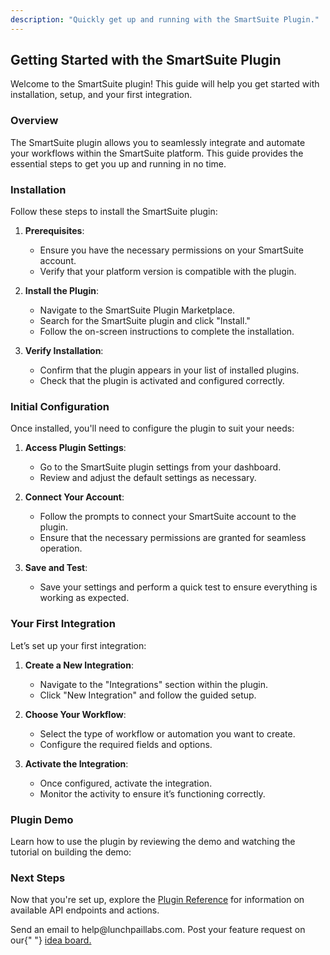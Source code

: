 ```yaml
---
description: "Quickly get up and running with the SmartSuite Plugin."
---
```


## Getting Started with the SmartSuite Plugin

Welcome to the SmartSuite plugin! This guide will help you get started with installation, setup, and your first integration.

### Overview

The SmartSuite plugin allows you to seamlessly integrate and automate your workflows within the SmartSuite platform. This guide provides the essential steps to get you up and running in no time.

### Installation

Follow these steps to install the SmartSuite plugin:

1. **Prerequisites**:

   - Ensure you have the necessary permissions on your SmartSuite account.
   - Verify that your platform version is compatible with the plugin.

2. **Install the Plugin**:

   - Navigate to the SmartSuite Plugin Marketplace.
   - Search for the SmartSuite plugin and click "Install."
   - Follow the on-screen instructions to complete the installation.

3. **Verify Installation**:
   - Confirm that the plugin appears in your list of installed plugins.
   - Check that the plugin is activated and configured correctly.

### Initial Configuration

Once installed, you'll need to configure the plugin to suit your needs:

1. **Access Plugin Settings**:

   - Go to the SmartSuite plugin settings from your dashboard.
   - Review and adjust the default settings as necessary.

2. **Connect Your Account**:

   - Follow the prompts to connect your SmartSuite account to the plugin.
   - Ensure that the necessary permissions are granted for seamless operation.

3. **Save and Test**:
   - Save your settings and perform a quick test to ensure everything is working as expected.

### Your First Integration

Let’s set up your first integration:

1. **Create a New Integration**:

   - Navigate to the "Integrations" section within the plugin.
   - Click "New Integration" and follow the guided setup.

2. **Choose Your Workflow**:

   - Select the type of workflow or automation you want to create.
   - Configure the required fields and options.

3. **Activate the Integration**:
   - Once configured, activate the integration.
   - Monitor the activity to ensure it’s functioning correctly.

### Plugin Demo

Learn how to use the plugin by reviewing the demo and watching the tutorial on building the demo:

### Next Steps

Now that you're set up, explore the [Plugin Reference](/bubble/smartsuite/plugin-reference) for information on available API endpoints and actions.

<CardGroup cols={2}>
  <Card title="Need Help?" icon="envelope" href="mailto:help@lunchpaillabs.com">
    Send an email to help@lunchpaillabs.com.
  </Card>
  <Card
    title="Have a feature request?"
    icon="lightbulb"
    href="https://lunchpaillabs.canny.io/feature-requests?selectedCategory=smartsuite-plugin-for-bubble"
  >
    Post your feature request on our{" "}
    <a href="https://lunchpaillabs.canny.io/feature-requests?selectedCategory=smartsuite-plugin-for-bubble">
      idea board.
    </a>
  </Card>
</CardGroup>

